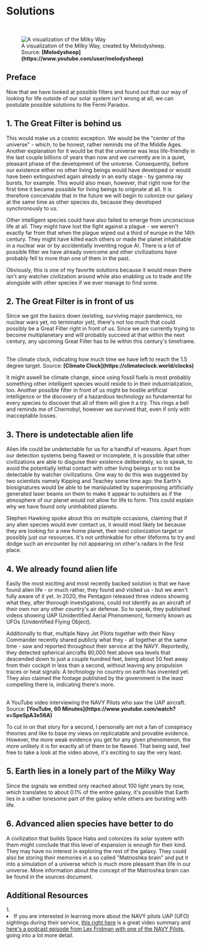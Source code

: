 
# Solutions

<br/>
<figure>
<Image src={require(".//../../../../resources/images/milkyway.png")} alt="A visualization of the Milky Way" />
<figcaption style={{ color: "rgb(156, 156, 156)", fontSize: "14px", marginTop: "2px" }}>A visualization of the Milky Way, created by Melodysheep. Source: <strong>[Melodysheep](https://www.youtube.com/user/melodysheep)</strong></figcaption>
</figure>

## Preface

Now that we have looked at possible filters and found out that our way of looking for life outside of our solar system isn't wrong at all, we can postulate possible solutions to the Fermi Paradox.

## 1. The Great Filter is behind us
This would make us a cosmic exception. We would be the "center of the universe" - which, to be honest, rather reminds me of the Middle Ages. Another explanation for it would be that the universe was less life-friendly in the last couple billions of years than now and we currently are in a quiet, pleasant phase of the development of the universe. Consequently, before our existence either no other living beings would have developed or would have been extinguished again already in an early stage - by gamma ray bursts, for example. This would also mean, however, that right now for the first time it became possible for living beings to originate at all. It is therefore conceivable that in the future we will begin to colonize our galaxy at the same time as other species do, because they developed synchronously to us. 

Other intelligent species could have also failed to emerge from unconscious life at all. They might have lost the fight against a plague - we weren't exactly far from that when the plague wiped out a third of europe in the 14th century. They might have killed each others or made the planet inhabitable in a nuclear war or by accidentially inventing rogue AI. There is a lot of possible filter we have already overcome and other civilizations have probably fell to more than one of them in the past.

Obviously, this is one of my favorite solutions because it would mean there isn't any watcher civilization around while also enabling us to trade and life alongside with other species if we ever manage to find some.

## 2. The Great Filter is in front of us
Since we got the basics down (existing, surviving major pandemics, no nuclear wars yet, no terminator yet), there's not too much that could possibly be a Great Filter right in front of us. Since we are currently trying to become multiplanetary and will probably succeed at that within the next century, any upcoming Great Filter has to lie within this century's timeframe. 

<br />
<ClimateClock />
<figcaption style={{ color: "rgb(156, 156, 156)", fontSize: "14px", marginTop: "2px" }}>The climate clock, indicating how much time we have left to reach the 1.5 degree target. Source: <strong>[Climate Clock](https://climateclock.world/clocks)</strong></figcaption>

It might aswell be climate change, since using fossil fuels is most probably something other intelligent species would reside to in their industrialization, too. Another possible filter in front of us might be hostile artificial intelligence or the discovery of a hazardous technology so fundamental for every species to discover that all of them will give it a try. This rings a bell and reminds me of Chernobyl, however we survived that, even if only with inacceptable losses.

## 3. There is undetectable alien life
Alien life could be undetectable for us for a handful of reasons. Apart from our detection systems being flawed or incomplete, it is possible that other civilizations are able to disguise their existence deliberately, so to speak, to avoid the potentially lethal contact with other living beings or to not be detectable by watcher civilizations. One way to do this was suggested by two scientists namely Kipping and Teachey some time ago: the Earth's biosignatures would be able to be manipulated by superimposing artificially generated laser beams on them to make it appear to outsiders as if the atmosphere of our planet would not allow for life to form. This could explain why we have found only uninhabited planets.

Stephen Hawking spoke about this on multiple occasions, claiming that if any alien species would ever contact us, it would most likely be because they are looking for a new home planet, their next colonization target or possibly just our resources. It's not unthinkable for other lifeforms to try and dodge such an encounter by not appearing on other's radars in the first place.

## 4. We already found alien life
Easily the most exciting and most recently backed solution is that we have found alien life - or much rather, they found and visited us - but we aren't fully aware of it yet. In 2020, the Pentagon released three videos showing what they, after thorough investigations, could not identify as an aircraft of their own nor any other country's air defense. So to speak, they published videos showing UAP (Unidentified Aerial Phenomenon), formerly known as UFOs (Unidentified Flying Object). 

Additionally to that, multiple Navy Jet Pilots together with their Navy Commander recently shared publicly what they - all together at the same time - saw and reported throughout their service at the NAVY. Reportedly, they detected spherical aircrafts 80,000 feet above sea levels that descended down to just a couple hundred feet, being about 50 feet away from their cockpit in less than a second, without leaving any propulsion traces or heat signals: A technology no country on earth has invented yet. They also claimed the footage published by the government is the least compelling there is, indicating there's more. 

<br />
<YoutubeEmbed embedId="ZBtMbBPzqHY" />
<figcaption style={{ color: "rgb(156, 156, 156)", fontSize: "14px", marginTop: "2px" }}>A YouTube video interviewing the NAVY Pilots who saw the UAP aircraft. Source: <strong>[YouTube, 60 Minutes](https://www.youtube.com/watch?v=SpeSpA3e56A)</strong></figcaption>

To cut in on that story for a second, I personally am not a fan of conspiracy theories and like to base my views on replicatable and provable evidence. However, the more weak evidence you get for any given phenomenon, the more unlikely it is for exactly all of them to be flawed. That being said, feel free to take a look at the video above, it's exciting to say the very least.

## 5. Earth lies in a lonely part of the Milky Way
Since the signals we emitted only reached about 100 light years by now, which translates to about 0.1% of the entire galaxy, it's possible that Earth lies in a rather lonesome part of the galaxy while others are bursting with life.

## 6. Advanced alien species have better to do
A civilization that builds Space Habs and colonizes its solar system with them might conclude that this level of expansion is enough for their kind. They may have no interest in exploring the rest of the galaxy. They could also be storing their memories in a so called "Matrioshka brain" and put it into a simulation of a universe which is much more pleasant than life in our universe. More information about the concept of the Matrioshka brain can be found in the sources document.


## Additional Resources
<AdditionalResources>
  <div>
    <span>1. </span><li>If you are interested in learning more about the NAVY pilots UAP (UFO) sightings during their service, <a href="https://www.youtube.com/watch?v=ZBtMbBPzqHY" target="_blank">this right here</a> is a great video summary and <a href="https://www.youtube.com/watch?v=qLDp-aYnR1Y" target="_blank">here's a podcast episode from Lex Fridman with one of the NAVY Pilots</a>, going into a lot more detail.</li>
  </div>
</AdditionalResources>


<Analytics />